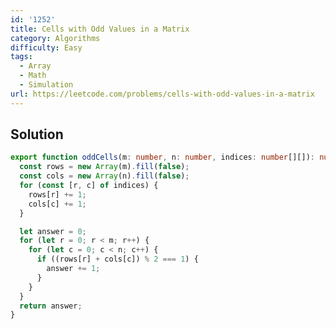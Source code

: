 ```yaml
---
id: '1252'
title: Cells with Odd Values in a Matrix
category: Algorithms
difficulty: Easy
tags:
  - Array
  - Math
  - Simulation
url: https://leetcode.com/problems/cells-with-odd-values-in-a-matrix
---
```


## Solution

```typescript filename="solution.ts" copy
export function oddCells(m: number, n: number, indices: number[][]): number {
  const rows = new Array(m).fill(false);
  const cols = new Array(n).fill(false);
  for (const [r, c] of indices) {
    rows[r] += 1;
    cols[c] += 1;
  }

  let answer = 0;
  for (let r = 0; r < m; r++) {
    for (let c = 0; c < n; c++) {
      if ((rows[r] + cols[c]) % 2 === 1) {
        answer += 1;
      }
    }
  }
  return answer;
}
```

